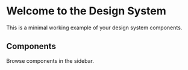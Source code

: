
<Meta title="Introduction" />

# Welcome to the Design System

This is a minimal working example of your design system components.

## Components

Browse components in the sidebar.
